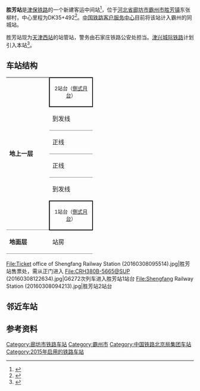 {{About|津保铁路的一个车站|朝鲜[[慈江道|慈江道]]的一个同名车站|胜芳站 (慈江道)}}
{{Infobox China railway station
|车站名称 = 胜芳站
|图片 = Shengfang Railway Station (20160308094650).jpg
|图片介绍 = 站房正面
|其他名称 = 
|车站拼音 = Shengfang
|英文名称 = Shengfang Railway Station
|车站代码 = 20381
|电报码 = SUP
|拼音码 = SFA
|车站类型 = 客运中间站
|技术性质 = 中间站
|业务性质 = 客运站
|始建时间 = 2014年
|开通运营 = 2015年12月28日
|车站位置 = [[河北省|河北省]][[廊坊市|廊坊市]][[霸州市|霸州市]][[胜芳镇|胜芳镇]]东张柳村
|坐标 = {{coord|39|8|14.13|N|116|45|13.41|E|display=inline,title}}
|归属 = [[中国铁路北京局集团|中国铁路北京局集团]][[天津西站|天津西站]]<ref>见站内服务台标示</ref>
|线路 = [[津保铁路|津保铁路]]
|车站等级 = 未定等
|使用状态 = 使用中
|股道数目 = 4
|正线 = 2
|到发线 = 2
|其它线 = 
|月台数目 = 2
|侧式站台 = 
|岛式站台 = 
|站台面 = 
|网站 = 
}}
'''胜芳站'''是[[津保铁路|津保铁路]]的一个新建客运中间站<ref>{{cite news|url=http://mt.sohu.com/20151022/n423836910.shtml|title=津保铁路联调联试：河北南北“分割”将打破图|publisher=搜狐焦点|date=2015-10-22|accessdate=2015-10-22}}</ref>，位于[[河北省|河北省]][[廊坊市|廊坊市]][[霸州市|霸州市]][[胜芳镇|胜芳镇]]东张柳村，中心里程为DK35+492<ref>{{cite web|title=新建天津至保定铁路胜芳等4座车站站房及相关工程施工总价承包招标资格预审公告|url=http://www.bidcenter.com.cn/newscontent-15265181-1.html|accessdate=2015-10-22|date=2014-03-19|publisher=中国采招网}}</ref>。[[中国铁路客户服务中心|中国铁路客户服务中心]]目前将该站计入霸州的同城站。

胜芳站现为[[天津西站|天津西站]]的站管站，警务由石家庄铁路公安处担当。[[津兴城际铁路|津兴城际铁路]]计划引入本站<ref>{{cite web|title=天津至北京大兴国际机场铁路环境影响报告书|url=http://www.lf.gov.cn/UploadFiles/zwgk/2019/8/201908051442120582.pdf|accessdate=2019-08-10|date=2019-08-05|publisher=[[中国铁路设计集团有限公司|中国铁路设计集团有限公司]]}}</ref>。

== 车站结构 ==

{|cellspacing=0 cellpadding=3
|-
|style="border-bottom:solid 1px gray;" rowspan=6 valign=top|'''地上一层'''
|style="border-right:solid 2px black;border-left:solid 2px black;border-top:solid 2px black;border-bottom:solid 2px black;" colspan=2|<center><small>2站台（[[側式月台|側式月台]]）</small></center>
|-
|style="border-bottom:solid 1px gray;"|到发线
|style="border-bottom:solid 1px gray;"|[[津保铁路|津保铁路]]往{{站|保定}}/{{站|保定东}}方向 {{arrow|R}}
|-
|style="border-bottom:solid 1px gray;"|正线
|style="border-bottom:solid 1px gray;"|[[津保铁路|津保铁路]]往{{站|保定}}/{{站|保定东}}方向 {{arrow|R}}
|-
|style="border-bottom:solid 1px gray;"|正线
|style="border-bottom:solid 1px gray;"|{{arrow|L}} [[津保铁路|津保铁路]]往{{站|天津西}}方向
|-
|style="border-bottom:solid 1px gray;"|到发线
|style="border-bottom:solid 1px gray;"|{{arrow|L}} [[津保铁路|津保铁路]]往{{站|天津西}}方向
|-
|style="border-right:solid 2px black;border-left:solid 2px black;border-top:solid 2px black;border-bottom:solid 2px black;" colspan=2|<center><small>1站台（[[側式月台|側式月台]]）</small></center>
|-
|style="border-top:solid 1px gray;border-bottom:solid 1px gray;" valign=top width=100|'''地面层'''
|style="border-top:solid 1px gray;border-bottom:solid 1px gray;" valign=top width=100|站房
|style="border-top:solid 1px gray;border-bottom:solid 1px gray;" valign=top width=300|出站口、卫生间、饮水处、候车室、警务室、验证验票口、售票处
|}

<gallery>
File:Ticket office of Shengfang Railway Station (20160308095514).jpg|胜芳站售票处，需从正门进入
File:CRH380B-5665@SUP (20160308122634).jpg|G6272次列车进入胜芳站1站台
File:Shengfang Railway Station (20160308094213).jpg|胜芳站2站台
</gallery>

== 邻近车站 ==
{{start rail box|[[中華人民共和國鐵路運輸|中国铁路]]}}
{{s-inop|[[天津西站|天津西站]]|本线起点}}
{{s-line|[[津保铁路|津保铁路]]<br />← 35km 胜芳站 37km →}}
{{s-inop|[[霸州西站|霸州西站]]|{{站|保定}}方向}}
{{end box}}

== 参考资料 ==
{{reflist}}

{{津保铁路}}
{{津兴城际铁路}}
[[Category:廊坊市铁路车站|Category:廊坊市铁路车站]]
[[Category:霸州市|Category:霸州市]]
[[Category:中国铁路北京局集团车站|Category:中国铁路北京局集团车站]]
[[Category:2015年启用的铁路车站|Category:2015年启用的铁路车站]]
